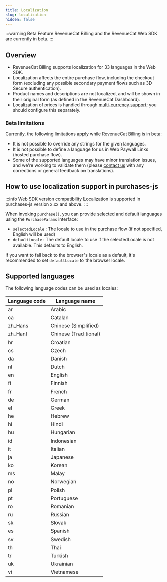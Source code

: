 ```yaml
---
title: Localization
slug: localization
hidden: false
---
```


:::warning Beta Feature
RevenueCat Billing and the RevenueCat Web SDK are currently in beta.
:::

## Overview

- RevenueCat Billing supports localization for 33 languages in the Web SDK.
- Localization affects the entire purchase flow, including the checkout form (excluding any possible secondary payment flows such as 3D Secure authentication).
- Product names and descriptions are not localized, and will be shown in their original form (as defined in the RevenueCat Dashboard).
- Localization of prices is handled through [multi-currency support](/web/revenuecat-billing/multi-currency-support/); you should configure this separately.

### Beta limitations
Currently, the following limitations apply while RevenueCat Billing is in beta:
- It is not possible to override any strings for the given languages.
- It is not possible to define a language for us in Web Paywall Links (hosted purchase flow).
- Some of the supported languages may have minor translation issues, and we're working to validate them (please [contact us]("mailto:support@revenuecat.com") with any corrections or general feedback on translations).


## How to use localization support in purchases-js

:::info Web SDK version compatibility
Localization is supported in purchases-js version x.xx and above.
:::

When invoking `purchase()`, you can provide selected and default languages using the `PurchaseParams` interface:

- `selectedLocale` : The locale to use in the purchase flow (if not specified, English will be used)
- `defaultLocale` : The default locale to use if the selectedLocale is not available. This defaults to English.

If you want to fall back to the browser's locale as a default, it's recommended to set `defaultLocale` to the browser locale.

## Supported languages

The following language codes can be used as locales:

| Language code | Language name |
| ------------- | ------------- |
| ar | Arabic |
| ca | Catalan |
| zh_Hans | Chinese (Simplified) |
| zh_Hant | Chinese (Traditional) |
| hr | Croatian |
| cs | Czech |
| da | Danish |
| nl | Dutch |
| en | English |
| fi | Finnish |
| fr | French |
| de | German |
| el | Greek |
| he | Hebrew |
| hi | Hindi |
| hu | Hungarian |
| id | Indonesian |
| it | Italian |
| ja | Japanese |
| ko | Korean |
| ms | Malay |
| no | Norwegian |
| pl | Polish |
| pt | Portuguese |
| ro | Romanian |
| ru | Russian |
| sk | Slovak |
| es | Spanish |
| sv | Swedish |
| th | Thai |
| tr | Turkish |
| uk | Ukrainian |
| vi | Vietnamese |
